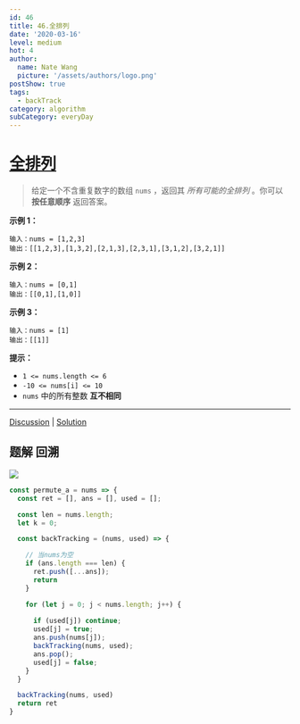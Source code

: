 ```yaml
---
id: 46
title: 46.全排列
date: '2020-03-16'
level: medium
hot: 4
author:
  name: Nate Wang
  picture: '/assets/authors/logo.png'
postShow: true
tags:
  - backTrack
category: algorithm
subCategory: everyDay
---
```



# [全排列](https://leetcode-cn.com/problems/permutations/description/)



> 给定一个不含重复数字的数组 `nums` ，返回其 *所有可能的全排列* 。你可以 **按任意顺序** 返回答案。

**示例 1：**

```
输入：nums = [1,2,3]
输出：[[1,2,3],[1,3,2],[2,1,3],[2,3,1],[3,1,2],[3,2,1]]
```

**示例 2：**

```
输入：nums = [0,1]
输出：[[0,1],[1,0]]
```

**示例 3：**

```
输入：nums = [1]
输出：[[1]]
```



**提示：**

- `1 <= nums.length <= 6`
- `-10 <= nums[i] <= 10`
- `nums` 中的所有整数 **互不相同**

------

[Discussion](https://leetcode-cn.com/problems/permutations/comments/) | [Solution](https://leetcode-cn.com/problems/permutations/solution/)

## 题解 回溯



![](/Users/wangbaoqi/个人资源/图片素材搜集/博客/algorithm/backTracking/全排列.svg)





```js
const permute_a = nums => {
  const ret = [], ans = [], used = [];

  const len = nums.length;
  let k = 0;

  const backTracking = (nums, used) => {

    // 当nums为空
    if (ans.length === len) {
      ret.push([...ans]);
      return
    }

    for (let j = 0; j < nums.length; j++) {
      
      if (used[j]) continue;
      used[j] = true;
      ans.push(nums[j]);
      backTracking(nums, used);
      ans.pop();
      used[j] = false;
    }
  }

  backTracking(nums, used)
  return ret
}
```

